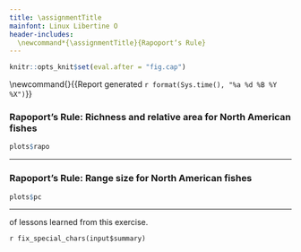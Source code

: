 ```yaml
---
title: \assignmentTitle
mainfont: Linux Libertine O
header-includes:
  \newcommand*{\assignmentTitle}{Rapoport‘s Rule}
---
```



```r
knitr::opts_knit$set(eval.after = "fig.cap")
```

<!-- Have to be defined here so they can be used in LaTex header. -->
<!-- First page header -->
\newcommand{\stuName}{`r input$student_name`} 
<!-- Last page footer -->
\newcommand{\firstFancyfoot}{{\footnotesize Report generated `r format(Sys.time(), "%a %d %B %Y %X")`}}
\thispagestyle{first_page}

\subsection*{\assignmentTitle}

### Rapoport's Rule: Richness and relative area for North American fishes


\begin{enumerate}
\begin{multicols}{2}
\item \label{richness_area_predict} \textbf{What do you predict?} Considering all of North America, tell
whether you think most species in a closely related group of organisms
have large, medium or small range size, or some combination.

\textbf{You predicted} “`r fix_special_chars(input$predict_richness_area)`”

\item \textbf{At what latitudes, approximately, are mean and maximum species richness the highest? Does this agree with range area? Explain.}.

\textbf{You explained} “`r fix_special_chars(input$richness_area_q1)`”

\item \textbf{Does species richness and area for North American freshwater
        fishes follow Rapoport's Rule? Explain.}

\textbf{You explained} “`r fix_special_chars(input$richness_area_q2)`”

\item \textbf{Why do you think species richness is relatively low between 24–28°N compared to between 30–38°N? The map below left (scroll down if necessary) should help you think about this.}

\textbf{You explained} “`r fix_special_chars(input$richness_area_q3)`”

\end{multicols}

\end{enumerate}

```r
plots$rapo
```

***

### Rapoport's Rule: Range size for North American fishes

\begin{enumerate}[resume]
\begin{multicols}{2}

\item \textbf{What do you predict?} For California coastal marine fishes, 
tell whether you think most species in a closely related
group of organisms have large, medium or small range size, or some
combination. ADD SOMETHING ABOUT LATITUDE FOR THEM TO THINK ABOUT.

\textbf{You predicted} “`r fix_special_chars(input$predict_pc)`”

\item \textbf{Interpret and explain the pattern.} Describe the pattern that you see. Do most
species occur across many degrees of latitude (say, 40° or more of latitude is large range size) or do most species
occur across just a few degrees of latitude (say, 10° or less of latitude is mall range size)? Or, is it some
combination of the two?

\textbf{You explained} “`r fix_special_chars(input$pc_result)`”

\item \textbf{Based on this figure, combined with the previous graphs,  do U.S. freshwater fishes follow Rapoport’s Rule for geographic range size? Explain.}

\textbf{You explained} “`r fix_special_chars(input$pc_q4)`”

\item \textbf{Considering the geographic ranges east of the Rocky 
Mountains, what region of the U.S. seems to have most of the smaller bubbles? Why do you think this is?}

\textbf{You wrote} “`r fix_special_chars(input$pc_q5)`”

\item \textbf{What geographic region west of the Rocky Mountains seems
to have the fewest bubbles? (Or, most of the smallest bubbles?) Why do you think this is?}

\textbf{You wrote} “`r fix_special_chars(input$pc_q6)`”



\end{multicols}
\end{enumerate}


```r
plots$pc
```

***

\textbf{Your summary} of lessons learned from this exercise.

`r fix_special_chars(input$summary)`

<!-- Time stamp the report -->
\thispagestyle{last_page}
